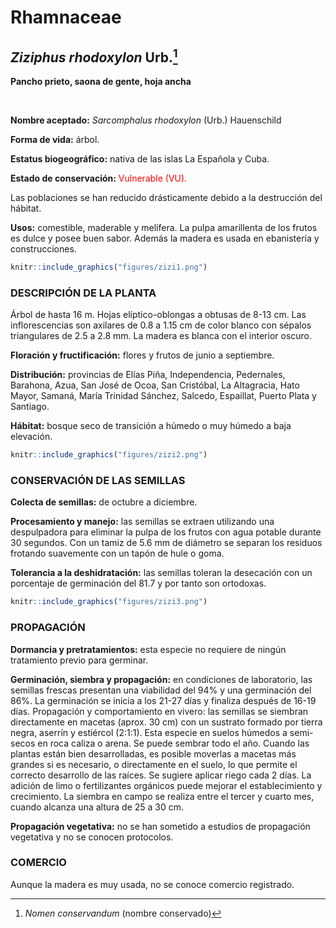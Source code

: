 # Rhamnaceae {.unnumbered}

## *Ziziphus rhodoxylon* Urb.^[*Nomen conservandum* (nombre conservado)]  {#zizi .unnumbered}

::: {.blackbox data-latex=""}
**Pancho prieto, saona de gente, hoja ancha**
:::
<br>

**Nombre aceptado:** *Sarcomphalus rhodoxylon* (Urb.) Hauenschild

**Forma de vida:** árbol.

**Estatus biogeográfico:** nativa de las islas La Española y Cuba.

**Estado de conservación:** [Vulnerable (VU).]{style="color:red"}

Las poblaciones se han reducido drásticamente debido a la destrucción del hábitat.

**Usos:** comestible, maderable y melífera. La pulpa amarillenta de los frutos es dulce y posee buen sabor. Además la madera es usada en ebanistería y construcciones.


```r
knitr::include_graphics("figures/zizi1.png")
```

### DESCRIPCIÓN DE LA PLANTA {.unlisted -}

Árbol de hasta 16 m. Hojas elíptico-oblongas a obtusas de 8-13 cm. Las inflorescencias son axilares de 0.8 a 1.15 cm de color blanco con sépalos triangulares de 2.5 a 2.8 mm. La madera es blanca con el interior oscuro.

**Floración y fructificación:** flores y frutos de junio a septiembre.

**Distribución:** provincias de Elías Piña, Independencia,  Pedernales, Barahona, Azua, San José de Ocoa, San Cristóbal, La Altagracia, Hato Mayor, Samaná, María Trinidad Sánchez, Salcedo, Espaillat, Puerto Plata y Santiago.

**Hábitat:** bosque seco de transición a húmedo o muy húmedo a baja elevación.


```r
knitr::include_graphics("figures/zizi2.png")
```

### CONSERVACIÓN DE LAS SEMILLAS {.unlisted -}

**Colecta de semillas:** de octubre a diciembre.

**Procesamiento y manejo:** las semillas se extraen utilizando una despulpadora para eliminar la pulpa de los frutos con agua potable durante 30 segundos. Con un tamiz de 5.6 mm de diámetro se separan los residuos frotando suavemente con un tapón de hule o goma.

**Tolerancia a la deshidratación:** las semillas toleran la desecación con un porcentaje de germinación del 81.7 y por tanto son ortodoxas.

```r
knitr::include_graphics("figures/zizi3.png")
```

### PROPAGACIÓN {.unlisted -}

**Dormancia y pretratamientos:** esta especie no requiere de ningún tratamiento previo para germinar.

**Germinación, siembra y propagación:** en condiciones de laboratorio, las semillas frescas presentan una viabilidad del 94% y una germinación del 86%. La germinación se inicia a los 21-27 días y finaliza después de 16-19 días.
Propagación y comportamiento en vivero: las semillas se siembran directamente en macetas (aprox. 30 cm) con un sustrato formado por tierra negra, aserrín y estiércol (2:1:1). Esta especie en suelos húmedos a semi-secos en roca caliza o arena. Se puede sembrar todo el año. Cuando las plantas están bien desarrolladas, es posible moverlas a macetas más grandes si es necesario, o directamente en el suelo, lo que permite el correcto desarrollo de las raíces. Se sugiere aplicar riego cada 2 días. La adición de limo o fertilizantes orgánicos puede mejorar el establecimiento y crecimiento. La siembra en campo se realiza entre el tercer y cuarto mes, cuando alcanza una altura de 25 a 30 cm.

**Propagación vegetativa:** no se han sometido a estudios de propagación vegetativa y no se conocen protocolos.


### COMERCIO {.unlisted -}

Aunque la madera es muy usada, no se conoce comercio registrado.
